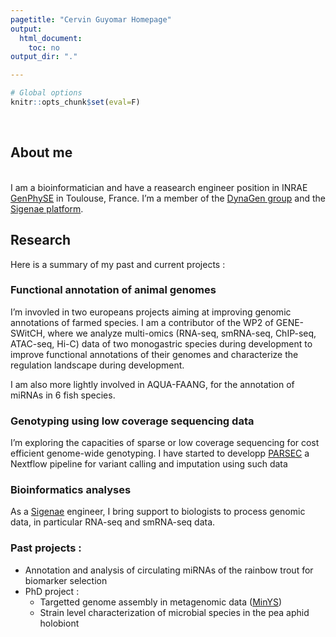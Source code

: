 ```yaml
---
pagetitle: "Cervin Guyomar Homepage"
output: 
  html_document:
    toc: no
output_dir: "."

---
```


```r
# Global options
knitr::opts_chunk$set(eval=F)
```
<br>

## About me

<br>
I am a bioinformatician and have a reasearch engineer position in INRAE [GenPhySE](https://genphyse.toulouse.inra.fr/) in Toulouse, France. I'm a member of the [DynaGen group](https://genphyse.toulouse.inra.fr/groups/dynagen) and the [Sigenae platform](https://www.sigenae.org/).

## Research

Here is a summary of my past and current projects : 

### Functional annotation of animal genomes

I'm invovled in two europeans projects aiming at improving genomic annotations of farmed species.
I am a contributor of the WP2 of  GENE-SWitCH, where we analyze multi-omics (RNA-seq, smRNA-seq, ChIP-seq, ATAC-seq, Hi-C) data of two monogastric species during development to improve functional annotations of their genomes and characterize the regulation landscape during development.

I am also more lightly involved in AQUA-FAANG, for the annotation of miRNAs in 6 fish species.

### Genotyping using low coverage sequencing data

I'm exploring the capacities of sparse or low coverage sequencing for cost efficient genome-wide genotyping.
I have started to developp [PARSEC](https://github.com/cguyomar/PARSEC/) a Nextflow pipeline for variant calling and imputation using such data

### Bioinformatics analyses

As a  [Sigenae](https://www.sigenae.org/) engineer, I bring support to biologists to process genomic data, in particular RNA-seq and smRNA-seq data.

### Past projects : 
  - Annotation and analysis of circulating miRNAs of the rainbow trout for biomarker selection
  - PhD project :
    - Targetted genome assembly in metagenomic data ([MinYS](https://github.com/cguyomar/minys)) 
    - Strain level characterization of microbial species in the pea aphid holobiont 
